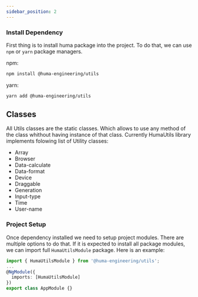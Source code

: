 ```yaml
---
sidebar_position: 2
---
```


### Install Dependency 

First thing is to install huma package into the project. To do that, we can use `npm` or `yarn` package managers.

npm:
```bash
npm install @huma-engineering/utils
```

yarn:
```bash
yarn add @huma-engineering/utils
```

## Classes

All Utils classes are the static classes. Which allows to use any method of the class whithout having instance of that class.
Currently HumaUtils library implements folowing list of Utility classes:

- Array
- Browser
- Data-calculate
- Data-format
- Device
- Draggable
- Generation
- Input-type
- Time
- User-name


### Project Setup

Once dependency installed we need to setup project modules. There are multiple options to do that.
If it is expected to install all package modules, we can import full `HumaUtilsModule` package. Here is an example:

```typescript
import { HumaUtilsModule } from '@huma-engineering/utils';
...
@NgModule({
  imports: [HumaUtilsModule]
})
export class AppModule {}
```